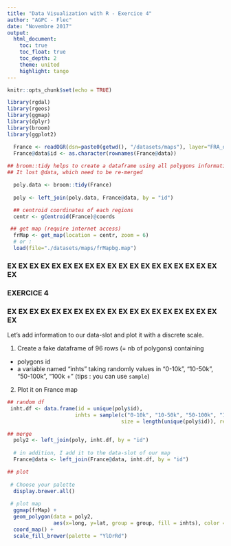 ```yaml
---
title: "Data Visualization with R - Exercice 4"
author: "AGPC - Flec"
date: "Novembre 2017"
output: 
  html_document:
    toc: true
    toc_float: true
    toc_depth: 2
    theme: united
    highlight: tango
---
```


```r
knitr::opts_chunk$set(echo = TRUE)
```

```r
library(rgdal)
library(rgeos)
library(ggmap)
library(dplyr)
library(broom)
library(ggplot2)
```

```r

  France <- readOGR(dsn=paste0(getwd(), "/datasets/maps"), layer="FRA_dept")
  France@data$id <- as.character(rownames(France@data))
  
## broom::tidy helps to create a dataframe using all polygons informations. 
## It lost @data, which need to be re-merged

  poly.data <- broom::tidy(France)
  
  poly <- left_join(poly.data, France@data, by = "id")

  ## centroid coordinates of each regions
  centr <- gCentroid(France)@coords

 ## get map (require internet access)  
  frMap <- get_map(location = centr, zoom = 6)
  # or : 
  load(file="./datasets/maps/frMapbg.map")

```

### EX EX EX EX EX EX EX EX EX EX EX EX EX EX EX EX EX EX EX EX  
### EXERCICE 4 
### EX EX EX EX EX EX EX EX EX EX EX EX EX EX EX EX EX EX EX EX  

Let's add information to our data-slot and plot it with a discrete scale.

1. Create a fake dataframe of 96 rows (= nb of polygons) containing 
- polygons id 
- a variable named "inhts" taking randomly values in "0-10k", "10-50k", "50-100k", "100k +"
(tips : you can use ```sample```)

2. Plot it on France map

```r
## random df
 inht.df <- data.frame(id = unique(poly$id), 
                      inhts = sample(c("0-10k", "10-50k", "50-100k", "100k +"), 
                                     size = length(unique(poly$id)), replace = T))

## merge
  poly2 <- left_join(poly, inht.df, by = "id")
  
  # in addition, I add it to the data-slot of our map
  France@data <- left_join(France@data, inht.df, by = "id")

## plot
  
 # Choose your palette
  display.brewer.all()
  
 # plot map
  ggmap(frMap) +
  geom_polygon(data = poly2, 
               aes(x=long, y=lat, group = group, fill = inhts), color = "black", size=.2, alpha = .5) +    
  coord_map() +
  scale_fill_brewer(palette = "YlOrRd")


```

